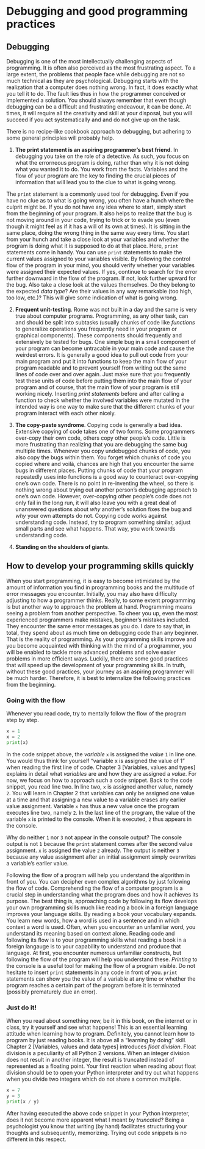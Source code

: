 # Debugging and good programming practices

## Debugging

Debugging is one of the most intellectually challenging aspects of programming. It is often also perceived as the most frustrating aspect. To a large extent, the problems that people face while debugging are not so much technical as they are psychological. Debugging starts with the realization that a computer does nothing wrong. In fact, it does exactly what you tell it to do. The fault lies thus in how the programmer conceived or implemented a solution. You should always remember that even though debugging can be a difficult and frustrating endeavour, it can be done. At times, it will require all the creativity and skill at your disposal, but you will succeed if you act systematically and and do not give up on the task.

There is no recipe-like cookbook approach to debugging, but adhering to some general principles will probably help.

1. **The print statement is an aspiring programmer's best friend**. In debugging you take on the role of a detective. As such, you focus on what the errorneous program is doing, rather than why it is not doing what you wanted it to do. You work from the facts. Variables and the flow of your program are the key to finding the crucial pieces of information that will lead you to the clue to what is going wrong.

The `print` statement is a commonly used tool for debugging. Even if you have no clue as to what is going wrong, you often have a hunch where the culprit might be. If you do not have any idea where to start, simply start from the beginning of your program. It also helps to realize that the bug is not moving around in your code, trying to trick or to evade you (even though it might feel as if it has a will of its own at times). It is sitting in the same place, doing the wrong thing in the same way every time. You start from your hunch and take a close look at your variables and whether the program is doing what it is supposed to do at that place. Here, `print` statements come in handy. You can use `print` statements to make the current values assigned to your variables visible. By following the control flow of the program in your mind, you should verify whether your variables were assigned their expected values. If yes, continue to search for the error further downward in the flow of the program. If not, look further upward for the bug. Also take a close look at the values themselves. Do they belong to the expected *data type*? Are their values in any way remarkable (too high, too low, etc.)? This will give some indication of what is going wrong.

2. **Frequent unit-testing**. Rome was not built in a day and the same is very true about computer programs. Programming, as any other task, can and should be split into subtasks (usually chunks of code like *functions* to generalize operations you frequently need in your program or graphical components). These components should frequently and extensively be tested for bugs. One simple bug in a small component of your program can become untracable in your main code and cause the weirdest errors. It is generally a good idea to pull out code from your main program and put it into functions to keep the main flow of your program readable and to prevent yourself from writing out the same lines of code over and over again. Just make sure that you frequently test these units of code before putting them into the main flow of your program and of course, that the main flow of your program is still working nicely. Inserting *print statements* before and after calling a function to check whether the involved variables were mutated in the intended way is one way to make sure that the different chunks of your program interact with each other nicely.

3. **The copy-paste syndrome**. Copying code is generally a bad idea. Extensive copying of code takes one of two forms. Some programmers over-copy their own code, others copy other people's code. Little is more frustrating than realizing that you are debugging the same bug multiple times. Whenever you copy undebugged chunks of code, you also copy the bugs within them. You forget which chunks of code you copied where and voilà, chances are high that you encounter the same bugs in different places. Putting chunks of code that your program repeatedly uses into functions is a good way to counteract over-copying one's own code. There is no point in re-inventing the wheel, so there is nothing wrong about trying out another person's debugging approach to one's own code. However, over-copying other people's code does not only fail in the long run, it will also leave you with a great deal of unanswered questions about *why* another's solution fixes the bug and *why* your own attempts do not. Copying code works against understanding code. Instead, try to program something similar, adjust small parts and see what happens. That way, you work towards understanding code. 

4. **Standing on the shoulders of giants**.

## How to develop your programming skills quickly

When you start programming, it is easy to become intimidated by the amount of information you find in programming books and the multitude of error messages you encounter. Initially, you may also have difficulty adjusting to how a programmer thinks. Really, to some extent programming is but another way to approach the problem at hand. Programming means seeing a problem from another perspective. To cheer you up, even the most experienced programmers make mistakes, beginner's mistakes included. They encounter the same error messages as you do. I dare to say that, in total, they spend about as much time on debugging code than any beginner. That is the reality of programming. As your programming skills improve and you become acquainted with thinking with the mind of a programmer, you will be enabled to tackle more advanced problems and solve easier problems in more efficient ways. Luckily, there are some good practices that will speed up the development of your programming skills. In truth, without these good practices, your journey as an aspiring programmer will be much harder. Therefore, it is best to internalize the following practices from the beginning.

### Going with the flow

Whenever you read code, try to mentally follow the flow of the program step by step.

```python
x = 1
x = 2
print(x)
```

In the code snippet above, the *variable* `x` is assigned the *value* `1` in line one. You would thus think for yourself "variable x is assigned the value of 1" when reading the first line of code. Chapter 3 [Variables, values and types] explains in detail what *variables* are and how they are assigned a *value*. For now, we focus on how to approach such a code snippet. Back to the code snippet, you read line two. In line two, `x` is assigned another value, namely `2`. You will learn in Chapter 2 that variables can only be assigned one value at a time and that assigning a new value to a variable erases any earlier value assignment. Variable `x` has thus a new value once the program executes line two, namely `2`. In the last line of the program, the value of the variable `x` is printed to the console. When it is executed, `2` thus appears in the console.

Why do neither `1` nor `3` not appear in the console output? The console output is not `1` because the `print` statement comes after the second value assignment. `x` is assigned the value `2` already. The output is neither `3` because any value assignment after an initial assignment simply overwrites a variable's earlier value.

Following the flow of a program will help you understand the algorithm in front of you. You can decipher even complex algorithms by just following the flow of code.
Comprehending the flow of a computer program is a crucial step in understanding what the program does and how it achieves its purpose. The best thing is, approaching
code by following its flow develops your own programming skills much like reading a book in a foreign language improves your language skills.
By reading a book your vocabulary expands. You learn new words, how a word is used in a sentence and in which context a word is used. Often, when you encounter an unfamiliar word, you understand its meaning based on context alone. Reading code and following its flow is to your programming skills what reading a book in a foreign langauge is to your capability to understand and produce that language. At first, you encounter numerous unfamiliar constructs, but following the flow of the program will help you understand these. *Printing* to the console is a useful tool for making the flow of a program visible. Do not hesitate to insert `print` statements in any code in front of you. `print` statements can show you the value of a variable at any time or whether the program reaches a certain part of the program before it is terminated (possibly prematurely due an error).

### Just do it!

When you read about something new, be it in this book, on the internet or in class, try it yourself and see what happens! This is an essential learning attitude when learning how to program. Definitely, you cannot learn how to program by just reading books. It is above all a "learning by doing" skill. Chapter 2 [Variables, values and data types] introduces *float division*. Float division is a peculiarity of all Python 2 versions. When an integer division does not result in another integer, the result is truncated instead of represented as a floating point. Your first reaction when reading about float division should be to open your Python interpreter and try out what happens when you divide two integers which do not share a common multiple.

```python
x = 7
y = 3
print(x / y)
```

After having executed the above code snippet in your Python interpreter, does it not become more apparent what I meant by *truncated*? Being a psychologist you know that writing (by hand) facilitates structuring your thoughts and subsequently, memorizing. Trying out code snippets is no different in this respect.
